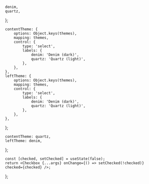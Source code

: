 


    denim,
    quartz,
};

<Meta title="Utilities/Theming" />

<Title>Theming</Title>

    contentTheme: {
        options: Object.keys(themes),
        mapping: themes,
        control: {
            type: 'select',
            labels: {
                denim: 'Denim (dark)',
                quartz: 'Quartz (light)',
            },
        },
    },
    leftTheme: {
        options: Object.keys(themes),
        mapping: themes,
        control: {
            type: 'select',
            labels: {
                denim: 'Denim (dark)',
                quartz: 'Quartz (light)',
            },
        },
    },
};

    contentTheme: quartz,
    leftTheme: denim,
};

    const [checked, setChecked] = useState(false);
    return <Checkbox {...args} onChange={() => setChecked(!checked)} checked={checked} />;
};

<Canvas hidden>
    <Story name="Default" args={args} argTypes={argTypes}>
        {(args) => {
            return (
                <Shape width={'100%'} height={'80vh'} backgroundColor={'#FFF'} elevation={4}>
                    <SectionThemeProvider themeColors={args.contentTheme}>
                        <Grid columnsTemplate={'1fr 3fr'}>
                            <SectionThemeProvider themeColors={args.leftTheme}>
                                <Grid
                                    element={Shape}
                                    height={'100%'}
                                    padding={Spacing.all(200)}
                                    placeContent={'start'}
                                    radius={0}
                                >
                                    <Heading>Lorem ipsum</Heading>
                                    <Text>
                                        Lorem ipsum dolor sit amet, consetetur sadipscing elitr, sed
                                        diam nonumy eirmod tempor invidunt ut labore et dolore magna
                                        aliquyam erat, sed diam voluptua.
                                    </Text>
                                    <Button
                                        label={'Lorem ipsum'}
                                        onClick={() => {}}
                                        icon={'check-circle'}
                                    />
                                    <Heading color={'secondary'} size={50}>
                                        Lorem ipsum dolor
                                    </Heading>
                                    <Text color={'secondary'} size={50}>
                                        Lorem ipsum dolor sit amet, consetetur sadipscing elitr, sed
                                        diam nonumy eirmod tempor invidunt ut labore et dolore magna
                                        aliquyam erat, sed diam voluptua.
                                    </Text>
                                    <Button
                                        label={'Lorem ipsum'}
                                        onClick={() => {}}
                                        icon={'close-circle'}
                                        variant={'secondary'}
                                    />
                                    <Heading color={'secondary'} size={50}>
                                        Lorem ipsum dolor
                                    </Heading>
                                    <ControlledCheckbox onClick={() => {}} label={'Lorem'} />
                                    <ControlledCheckbox
                                        onClick={() => {}}
                                        label={'ipsum'}
                                        disabled
                                    />
                                </Grid>
                            </SectionThemeProvider>
                            <Grid
                                element={Shape}
                                height={'100%'}
                                padding={Spacing.all(200)}
                                placeContent={'start'}
                                radius={0}
                            >
                                <Heading>This is a sub section heading</Heading>
                                <Text>
                                    Lorem ipsum dolor sit amet, consetetur sadipscing elitr, sed
                                    diam nonumy eirmod tempor invidunt ut labore et dolore magna
                                    aliquyam erat, sed diam voluptua. At vero eos et accusam et
                                    justo duo dolores et ea rebum. Stet clita kasd gubergren, no sea
                                    takimata sanctus est Lorem ipsum dolor sit amet.
                                </Text>
                                <Grid
                                    columnsTemplate={'1fr 1fr 1fr'}
                                    placeContent={'space-between'}
                                >
                                    <Button
                                        label={'Lorem ipsum'}
                                        onClick={() => {}}
                                        icon={'check-circle'}
                                    />
                                    <Button
                                        label={'Lorem ipsum'}
                                        onClick={() => {}}
                                        icon={'minus-circle'}
                                        variant={'secondary'}
                                    />
                                    <Button
                                        label={'Lorem ipsum'}
                                        onClick={() => {}}
                                        icon={'close-circle'}
                                        variant={'tertiary'}
                                    />
                                </Grid>
                                <Heading color={'secondary'} size={50}>
                                    Lorem ipsum dolor
                                </Heading>
                                <Text color={'secondary'} size={50}>
                                    Lorem ipsum dolor sit amet, consetetur sadipscing elitr, sed
                                    diam nonumy eirmod tempor invidunt ut labore et dolore magna
                                    aliquyam erat, sed diam voluptua.
                                </Text>
                                <Grid
                                    columnsTemplate={'1fr 1fr 1fr'}
                                    placeContent={'space-between'}
                                    gap={12}
                                    padding={Spacing.all(50)}
                                >
                                    <IconButton onClick={() => {}} icon={'check-circle'} />
                                    <IconButton onClick={() => {}} icon={'check-circle'} toggled />
                                    <IconButton onClick={() => {}} icon={'check-circle'} disabled />
                                </Grid>
                            </Grid>
                        </Grid>
                    </SectionThemeProvider>
                </Shape>
            );
        }}
    </Story>
</Canvas>
